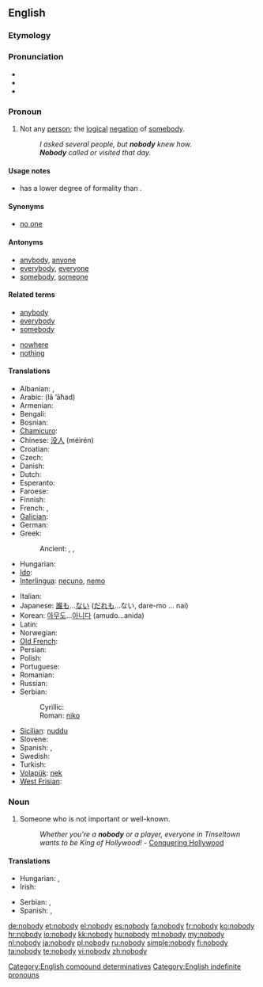 ==English==

===Etymology===
{{compound|no|body}}

===Pronunciation===
* {{IPA|/noʊbɒdi/}}
* {{audio|en-us-nobody.ogg|Audio (US)}}
* {{audio|En-uk-nobody.ogg|Audio (UK)}}

===Pronoun===
{{en-pron}}

# Not any [[person]]; the [[logical]] [[negation]] of [[somebody]].
#: ''I asked several people, but '''nobody''' knew how.''
#: '''''Nobody''' called or visited that day.''

====Usage notes====
* {{term|nobody|Nobody}} has a lower degree of formality than {{term|no one}}.

====Synonyms====
* [[no one]]

====Antonyms====
* [[anybody]], [[anyone]]
* [[everybody]], [[everyone]]
* [[somebody]], [[someone]]

====Related terms====
{{rel-top|terms related to ''nobody''}}
* [[anybody]]
* [[everybody]]
* [[somebody]]
{{rel-mid}}
* [[nowhere]]
* [[nothing]]
{{rel-bottom}}

====Translations====
{{trans-top|not any person; the logical negation of somebody}}
* Albanian: {{t|sq|askush|xs=Albanian}}, {{t|sq|kurrkush|xs=Albanian}}
* Arabic: {{Arab|[[لا احد]]}} (lā ’āħad)
* Armenian: {{t|hy|ոչ ոք|tr=oč okʻ}}
* Bengali: {{t-|bn|কেউ না|tr=keu na|sc=Beng|xs=Bengali}}
* Bosnian: {{t-|bs|niko}}
* [[Chamicuro]]: {{tø|ccc|meyana'shanaye}}
* Chinese: [[没人]] (méirén)
* Croatian: {{t+|hr|nitko}}
* Czech: {{t+|cs|nikdo}}
* Danish: {{t-|da|ingen}}
* Dutch: {{t+|nl|niemand}}
* Esperanto: {{t-|eo|neniu|xs=Esperanto}}
* Faroese: {{t-|fo|eingin|xs=Faroese}}
* Finnish: {{t+|fi|ei kukaan}}
* French: {{t+|fr|personne}},  {{t+|fr|nul}}
* [[Galician]]: {{t|gl|ninguén|xs=Galician}}
* German: {{t+|de|niemand}}
* Greek: {{t+|el|κανένας|tr=kanenas}}
*: Ancient: {{tø|grc|οὐδείς|tr=oudeís|sc=polytonic}}, {{tø|grc|οὖτις|tr=oûtis|sc=polytonic}}, {{tø|grc|μήτις|tr=mếtis|sc=polytonic}}
* Hungarian: {{t+|hu|senki}}
* [[Ido]]: {{t+|io|nulu|xs=Ido}}
* [[Interlingua]]: [[necuno]], [[nemo]]
{{trans-mid}}
* Italian: {{t+|it|nessuno}}
* Japanese: [[誰も]]...[[ない]] ([[だれも]]...ない, dare-mo ... nai)
* Korean: [[아무도]]...[[아니다]] (amudo...anida)
* Latin: {{t+|la|nemo}}
* Norwegian: {{t+|no|ingen}}
* [[Old French]]: {{tø|fro|nul}}
* Persian: {{t|fa| هیچ کس|tr=hič kas|xs=Persian}}
* Polish: {{t+|pl|nikt}}
* Portuguese: {{t+|pt|ninguém}}
* Romanian: {{t-|ro|nimeni}}
* Russian: {{t+|ru|никто|tr=niktó}}
* Serbian:
*: Cyrillic: {{t-|sr|нико|sc=Cyrl}}
*: Roman: [[niko#Serbian|niko]]
* [[Sicilian]]: [[nuddu]]
* Slovene: {{t+|sl|nihče}}
* Spanish: {{t+|es|nadie}},  {{t+|es|ninguno}}
* Swedish: {{t+|sv|ingen}}
* Turkish: {{t+|tr|kimse}}
* [[Volapük]]: [[nek]]
* [[West Frisian]]: {{t-|fy|nimmen|xs=West Frisian}}
{{trans-bottom}}

===Noun===
{{en-noun|nobodies}}

# Someone who is not important or well-known.
#: ''Whether you're a '''nobody''' or a player, everyone in Tinseltown wants to be King of Hollywood!'' - [http://www.conqueringhollywood.com/ Conquering Hollywood]

====Translations====
{{trans-top|unimportant person}}
* Hungarian: {{t|hu|senki}}, {{t|hu|nímand}}
* Irish: {{t-|ga|neamhdhuine|m|xs=Irish}}
{{trans-mid}}
* Serbian: {{t|sr|нико и ништа|m|tr=niko i ništa|sc=Cyrl}},  {{t-|sr|нико|m|tr=niko|sc=Cyrl}}
* Spanish: {{t|es|don nadie|m}},  {{t+|es|pelagatos|m|f}}
{{trans-bottom}}

[[Category:English compound determinatives]]
[[Category:English indefinite pronouns]]

[[de:nobody]]
[[et:nobody]]
[[el:nobody]]
[[es:nobody]]
[[fa:nobody]]
[[fr:nobody]]
[[ko:nobody]]
[[hr:nobody]]
[[io:nobody]]
[[kk:nobody]]
[[hu:nobody]]
[[ml:nobody]]
[[my:nobody]]
[[nl:nobody]]
[[ja:nobody]]
[[pl:nobody]]
[[ru:nobody]]
[[simple:nobody]]
[[fi:nobody]]
[[ta:nobody]]
[[te:nobody]]
[[vi:nobody]]
[[zh:nobody]]